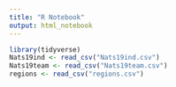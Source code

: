 ```yaml
---
title: "R Notebook"
output: html_notebook
---
```


```r
library(tidyverse)
Nats19ind <- read_csv("Nats19ind.csv")
Nats19team <- read_csv("Nats19team.csv")
regions <- read_csv("regions.csv")
```